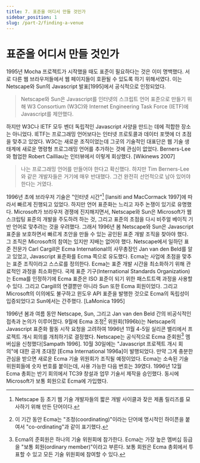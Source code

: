 ```yaml
---
title: 7. 표준을 어디서 만들 것인가
sidebar_position: 1
slug: /part-2/finding-a-venue
---
```


# 표준을 어디서 만들 것인가

1995년 Mocha 프로젝트가 시작했을 때도 표준이 필요하다는 것은 이미 명백했다. 서로 다른 웹 브라우저들에서 웹 페이지들이 호환될 수 있도록 하기 위해서였다. 이는 Netscape와 Sun의 Javascript 발표[1995]에서 공식적으로 인정되었다.

> Netscape와 Sun은 Javascript를 인터넷의 스크립트 언어 표준으로 만들기 위해 W3 Consortium (W3C)와 Internet Engineering Task Force (IETF)에 Javascript를 제안했다.

하지만 W3C나 IETF 모두 벤더 독립적인 Javascript 사양을 만드는 데에 적합한 장소는 아니었다. IETF는 프로그래밍 언어보다는 인터넷 프로토콜과 데이터 포맷에 더 초점을 맞추고 있었다. W3C는 새로운 조직이었는데 그곳의 기술적인 대표단은 웹 기술 생태계에 새로운 명령형 프로그래밍 언어를 추가하는 것에 관심이 없었다. Berners-Lee와 협업한 Robert Cailliau는 인터뷰에서 이렇게 회상했다. [Wikinews 2007]

> 나는 프로그래밍 언어를 만들어야 한다고 확신했다. 하지만 Tim Berners-Lee와 같은 개발자들은 거기에 매우 반대했다. 그건 완전히 선언적으로 남아 있어야 한다는 거였다.

1996년 초에 브라우저 기술은 "인터넷 시간"[^30] [Iansiti and MacCormack 1997]에 따라서 빠르게 진행되고 있었다. 하지만 언어 표준화는 느리고 자주 논쟁이 있기로 유명했다. Microsoft가 브라우저 경쟁에 진지해지면서, Netscape와 Sun은 Microsoft가 웹 스크립팅 표준의 개발을 주도하려 하는 것, 그리고 표준의 초점을 다시 비주얼 베이직 기반 언어로 맞추려는 것을 우려했다. 그래서 1996년 봄 Netscape와 Sun은 Javascript 표준을 보호하면서 빠르게 초안을 만들 수 있는 공인된 표준 개발 조직을 찾아야 했다. 그 조직은 Microsoft의 참여는 있지만 지배는 없어야 했다. Netscape에서 일하던 표준 전문가 Carl Cargill은 Ecma International의 사무총장인 Jan van den Beld를 알고 있었고, Javascript 표준화를 Ecma 쪽으로 유도했다. Ecma는 사업에 초점을 맞추는 표준 조직이라고 스스로를 정의한다. Ecma는 표준 개발 시간을 최소화하기 위해 관료적인 과정을 최소화한다. 국제 표준 기구(International Standards Organization)는 Ecma를 인정하기에 Ecma 표준은 ISO 표준이 되기 위한 패스트트랙 과정을 사용할 수 있다. 그리고 Cargill의 연결뿐만 아니라 Sun 또한 Ecma 회원이었다. 그리고 Microsoft의 이의에도 불구하고 윈도우 API 표준을 발행한 것으로 Ecma의 독립성이 입증되었다고 Sun에서는 간주했다. [LaMonica 1995]

1996년 봄과 여름 동안 Netscape, Sun, 그리고 Jan van den Beld 간의 비공식적인 접촉과 논의가 이루어졌다. 9월에 Ecma 조정[^31] 위원회(1996b)는 Netscape의 Javascript 표준화 활동 시작 요청을 고려하여 1996년 11월 4-5일 실리콘 밸리에서 프로젝트 개시 회의를 개최하기로 결정했다. Netscape는 공식적으로 Ecma 준회원[^32] 멤버십을 신청했다[Sampath 1996]. 10월 30일에는 "Javascript 프로젝트 개시 회의"에 대한 공개 초대장 [Ecma International 1996a]이 발행되었다. 만약 그게 충분한 관심을 받으면 새로운 Ecma 기술 위원회가 조직될 예정이었다. Ecma는 소속된 기술 위원회들에 숫자 번호를 붙이는데, 사용 가능한 다음 번호는 39였다. 1996년 12월 Ecma 총회는 반기 회의에서 TC39 창설과 업무 기술서 제작을 승인했다. 동시에 Microsoft가 보통 회원으로 Ecma에 가입했다.

[^30]: Netscape 등 초기 웹 기술 개발자들의 짧은 개발 사이클과 잦은 제품 릴리즈를 묘사하기 위해 만든 단어이다.
[^31]: 이 기간 동안 Ecma는 "조정(coordinating)"이라는 단어에 명시적인 하이픈을 붙여서 "co-ordinating"과 같이 표기했다.
[^32]: Ecma의 준회원은 하나의 기술 위원회에 참가한다. Ecma는 가장 높은 멤버십 등급을 "보통 회원(ordinary member)"이라고 부른다. 보통 회원은 Ecma 총회에서 투표할 수 있고 모든 기술 위원회에 참여할 수 있다.
